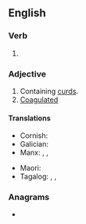 ==English==

===Verb===
{{head|en|verb form}}

# {{en-past of|curdle}}

===Adjective===
{{en-adj}}

# Containing [[curd]]s.
# [[coagulated|Coagulated]]

====Translations====
{{trans-top|}}
* Cornish: {{t|kw|kowlys}}
* Galician: {{t+|gl|callado}}
* Manx: {{t|gv|binjit}}, {{t|gv|binjagh}}, {{t|gv|clabbagh}}
{{trans-mid}}
* Maori: {{t|mi|kurukuruwhatu}}
* Tagalog: {{t|tl|kurta}}, {{t+|tl|kulta}}, {{t|tl|kurtado}}
{{trans-bottom}}

===Anagrams===
* {{anagrams|en|a=cddelru|cruddle|crudled|cuddler}}